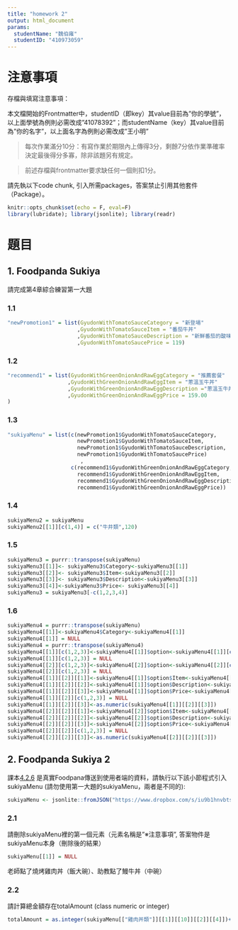 ---
title: "homework 2"
output: html_document
params:
  studentName: "魏伯雍"
  studentID: "410973059"
---

# 注意事項

存檔與填寫注意事項：

  本文檔開始的Frontmatter中，studentID（即key）其value目前為"你的學號"，以上面學號為例則必需改成"41078392"；而studentName（key）其value目前為"你的名字"，以上面名字為例則必需改成"王小明"

> 每次作業滿分10分：有寫作業於期限內上傳得3分，剩餘7分依作業準確率決定最後得分多寡，除非該題另有規定。

> 前述存檔與frontmatter要求缺任何一個則扣1分。

請先執以下code chunk, 引入所需packages，答案禁止引用其他套件（Package）。
```{r setup, include=FALSE}
knitr::opts_chunk$set(echo = F, eval=F)
library(lubridate); library(jsonlite); library(readr)
```

# 題目

## 1. Foodpanda Sukiya
請完成第4章綜合練習第一大題

### 1.1

```{r ans11}
"newPromotion1" = list(GyudonWithTomatoSauceCategory = "新登場" 
                      ,GyudonWithTomatoSauceItem = "番茄牛丼"
                      ,GyudonWithTomatoSauceDescription = "新鮮番茄的酸味，讓人食慾大開!"
                      ,GyudonWithTomatoSaucePrice = 119) 
```

### 1.2

```{r ans12}
"recommend1" = list(GyudonWithGreenOnionAndRawEggCategory = "推薦套餐"
                   ,GyudonWithGreenOnionAndRawEggItem = "蔥溫玉牛丼"
                   ,GyudonWithGreenOnionAndRawEggDescription ="蔥溫玉牛丼+自選套餐"
                   ,GyudonWithGreenOnionAndRawEggPrice = 159.00
)
```

### 1.3

```{r ans13}
"sukiyaMenu" = list(c(newPromotion1$GyudonWithTomatoSauceCategory,
                      newPromotion1$GyudonWithTomatoSauceItem,
                      newPromotion1$GyudonWithTomatoSauceDescription,
                      newPromotion1$GyudonWithTomatoSaucePrice)
                       ,
                    c(recommend1$GyudonWithGreenOnionAndRawEggCategory,
                      recommend1$GyudonWithGreenOnionAndRawEggItem,
                      recommend1$GyudonWithGreenOnionAndRawEggDescription,
                      recommend1$GyudonWithGreenOnionAndRawEggPrice))

```

### 1.4

```{r ans14}
sukiyaMenu2 = sukiyaMenu
sukiyaMenu2[[1]][c(1,4)] = c("牛井類",120)
```

### 1.5

```{r ans15}
sukiyaMenu3 = purrr::transpose(sukiyaMenu)
sukiyaMenu3[[1]]<- sukiyaMenu3$Category<-sukiyaMenu3[[1]]
sukiyaMenu3[[2]]<- sukiyaMenu3$Item<-sukiyaMenu3[[2]]
sukiyaMenu3[[3]]<- sukiyaMenu3$Description<-sukiyaMenu3[[3]]
sukiyaMenu3[[4]]<-sukiyaMenu3$Price<- sukiyaMenu3[[4]]
sukiyaMenu3 = sukiyaMenu3[-c(1,2,3,4)]
```

### 1.6
```{r ans16}
sukiyaMenu4 = purrr::transpose(sukiyaMenu)
sukiyaMenu4[[1]]<-sukiyaMenu4$Category<-sukiyaMenu4[[1]]
sukiyaMenu4[[1]] = NULL
sukiyaMenu4 = purrr::transpose(sukiyaMenu4)
sukiyaMenu4[[1]][c(1,2,3)]<-sukiyaMenu4[[1]]$option<-sukiyaMenu4[[1]][c(1,2,3)]
sukiyaMenu4[[1]][c(1,2,3)] = NULL
sukiyaMenu4[[2]][c(1,2,3)]<-sukiyaMenu4[[2]]$option<-sukiyaMenu4[[2]][c(1,2,3)]
sukiyaMenu4[[2]][c(1,2,3)] = NULL
sukiyaMenu4[[1]][[2]][[1]]<-sukiyaMenu4[[1]]$option$Item<-sukiyaMenu4[[1]][[2]][[1]]
sukiyaMenu4[[1]][[2]][[2]]<-sukiyaMenu4[[1]]$option$Description<-sukiyaMenu4[[1]][[2]][[2]]
sukiyaMenu4[[1]][[2]][[3]]<-sukiyaMenu4[[1]]$option$Price<-sukiyaMenu4[[1]][[2]][[3]]
sukiyaMenu4[[1]][[2]][c(1,2,3)] = NULL
sukiyaMenu4[[1]][[2]][[3]]<-as.numeric(sukiyaMenu4[[1]][[2]][[3]])
sukiyaMenu4[[2]][[2]][[1]]<-sukiyaMenu4[[2]]$option$Item<-sukiyaMenu4[[2]][[2]][[1]]
sukiyaMenu4[[2]][[2]][[2]]<-sukiyaMenu4[[2]]$option$Description<-sukiyaMenu4[[2]][[2]][[2]]
sukiyaMenu4[[2]][[2]][[3]]<-sukiyaMenu4[[2]]$option$Price<-sukiyaMenu4[[2]][[2]][[3]]
sukiyaMenu4[[2]][[2]][c(1,2,3)] = NULL
sukiyaMenu4[[2]][[2]][[3]]<-as.numeric(sukiyaMenu4[[2]][[2]][[3]])
```


## 2. Foodpanda Sukiya 2

課本[4.2.6](https://tpemartin.github.io/NTPU-R-for-Data-Science/operationonvectorandlist.html#sukiya-menu) 是真實Foodpana傳送到使用者端的資料，請執行以下該小節程式引入sukiyaMenu (請勿使用第一大題的sukiyaMenu，兩者是不同的):

```{r data2}
sukiyaMenu <- jsonlite::fromJSON("https://www.dropbox.com/s/iu9b1hnvbtss83q/sukiyaMenu.json?dl=1", simplifyDataFrame = F)
```


### 2.1 
請刪除sukiyaMenu裡的第一個元素（元素名稱是"※注意事項", 答案物件是sukiyaMenu本身（刪除後的結果）

```{r ans21}
sukiyaMenu[[1]] = NULL

```



老師點了燒烤雞肉丼（飯大碗）、助教點了鰻牛丼（中碗）

### 2.2
請計算總金額存在totalAmount (class numeric or integer)

```{r ans22}
totalAmount = as.integer(sukiyaMenu[["雞肉丼類"]][[1]][[10]][[2]][[4]])+as.integer(sukiyaMenu[["鰻魚丼類"]][[2]][[10]][[1]][[4]])
```

